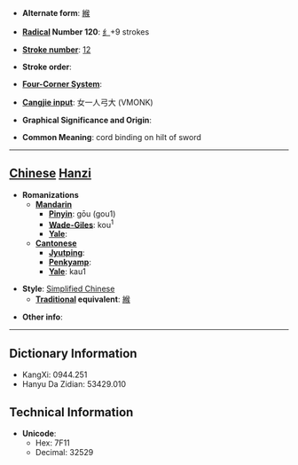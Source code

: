 * '''Alternate form''': [[緱]]

* '''[[Wiktionary:Chinese radical index| Radical]] Number 120''': [[Wiktionary:Chinese radical index 纟|纟]]+9 strokes

* '''[[Wiktionary:Chinese total strokes index|Stroke number]]''': [[Wiktionary:Chinese total strokes index 12|12]]

* '''Stroke order''': 

* '''[[Wiktionary:Chinese four corner index|Four-Corner System]]''': 

* '''[[Wiktionary:Chinese Cangjie index|Cangjie input]]''': 女一人弓大 (VMONK)

* '''Graphical Significance and Origin''': 

* '''Common Meaning''': cord binding on hilt of sword

----

== [[Chinese]] [[Hanzi]] ==

* '''Romanizations'''
** '''[[Mandarin]]'''
*** '''[[Pinyin]]''': gōu (gou1)
*** '''[[Wade-Giles]]''': kou<sup>1</sup>
*** '''[[Yale]]''': 
** '''[[Cantonese]]'''
*** '''[[Jyutping]]''':
*** '''[[Penkyamp]]''': 
*** '''[[Yale]]''': kau1

* '''Style''': [[Simplified Chinese]] 
** '''[[Traditional Chinese|Traditional]] equivalent''': [[緱]]

* '''Other info''': 

----

== Dictionary Information ==

* KangXi: 0944.251
* Hanyu Da Zidian: 53429.010

== Technical Information ==

* '''Unicode''':
** Hex: 7F11
** Decimal: 32529